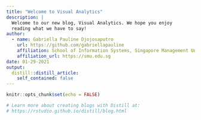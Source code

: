 ```yaml
---
title: "Welcome to Visual Analytics"
description: |
  Welcome to our new blog, Visual Analytics. We hope you enjoy 
  reading what we have to say!
author:
  - name: Gabriella Pauline Djojosaputro
    url: https://github.com/gabriellapauline
    affiliation: School of Information Systems, Singapore Management University
    affiliation_url: https://smu.edu.sg
date: 01-29-2021
output:
  distill::distill_article:
    self_contained: false
---
```


```r
knitr::opts_chunk$set(echo = FALSE)

# Learn more about creating blogs with Distill at:
# https://rstudio.github.io/distill/blog.html

```



